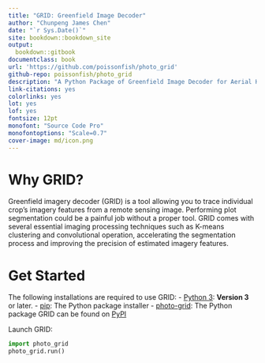 ```yaml
---
title: "GRID: Greenfield Image Decoder"
author: "Chunpeng James Chen"
date: "`r Sys.Date()`"
site: bookdown::bookdown_site
output:
  bookdown::gitbook
documentclass: book
url: 'https://github.com/poissonfish/photo_grid'
github-repo: poissonfish/photo_grid
description: "A Python Package of Greenfield Image Decoder for Aerial High-Throughput Phenotyping"
link-citations: yes
colorlinks: yes
lot: yes
lof: yes
fontsize: 12pt
monofont: "Source Code Pro"
monofontoptions: "Scale=0.7"
cover-image: md/icon.png
---
```

# Why GRID? {-}
Greenfield imagery decoder (GRID) is a tool allowing you to trace individual crop's imagery features from a remote sensing image. Performing plot segmentation could be a painful job without a proper tool. GRID comes with several essential imaging processing techniques such as  K-means clustering and convolutional operation, accelerating the segmentation process and improving the precision of estimated imagery features.

# Get Started
The following installations are required to use GRID:
- [Python 3](https://www.python.org/downloads/): **Version 3** or later.
- [pip](https://pip.pypa.io/en/stable/): The Python package installer
- [photo-grid](https://pypi.org/project/photo-grid/): The Python package GRID can be found on [PyPI](https://pypi.org/project/photo-grid/)  

Launch GRID:
```python
import photo_grid
photo_grid.run()
```

